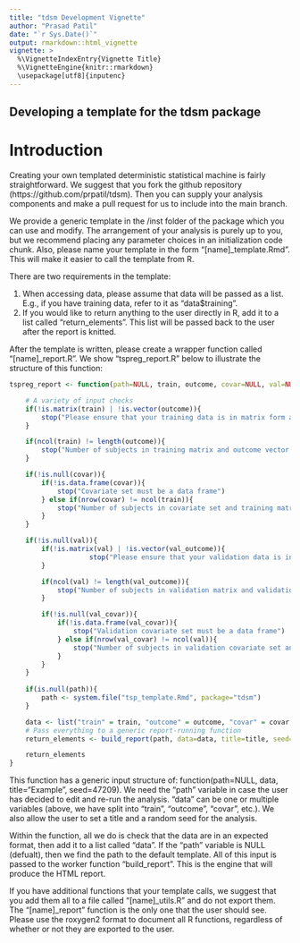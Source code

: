 ```yaml
---
title: "tdsm Development Vignette"
author: "Prasad Patil"
date: "`r Sys.Date()`"
output: rmarkdown::html_vignette
vignette: >
  %\VignetteIndexEntry{Vignette Title}
  %\VignetteEngine{knitr::rmarkdown}
  \usepackage[utf8]{inputenc}
---
```


Developing a template for the tdsm package
------------------------------------------

# Introduction

Creating your own templated deterministic statistical machine is fairly straightforward. We suggest that you fork the github repository 
(https://github.com/prpatil/tdsm). Then you can supply your analysis components and make a pull request for us to include into the main branch.

We provide a generic template in the /inst folder of the package which you can use and modify. The arrangement of your analysis is purely up 
to you, but we recommend placing any parameter choices in an initialization code chunk. Also, please name your template in the form "[name]_template.Rmd". 
This will make it easier to call the template from R.

There are two requirements in the template:

(1) When accessing data, please assume that data will be passed as a list. E.g., if you have training data, refer to it as "data$training".
(2) If you would like to return anything to the user directly in R, add it to a list called "return_elements". This list will be passed back 
to the user after the report is knitted.

After the template is written, please create a wrapper function called "[name]_report.R". We show "tspreg_report.R" below to illustrate the structure of this 
function:

```r
tspreg_report <- function(path=NULL, train, outcome, covar=NULL, val=NULL, val_outcome=NULL, val_covar=NULL, title="Example", seed=47209){

	# A variety of input checks
	if(!is.matrix(train) | !is.vector(outcome)){
		stop("Please ensure that your training data is in matrix form and your outcome is a vector")
	}

	if(ncol(train) != length(outcome)){
		stop("Number of subjects in training matrix and outcome vector do not match")
	}

	if(!is.null(covar)){
		if(!is.data.frame(covar)){
			stop("Covariate set must be a data frame")
		} else if(nrow(covar) != ncol(train)){
			stop("Number of subjects in covariate set and training matrix do not match")
		}
	}

	if(!is.null(val)){
		if(!is.matrix(val) | !is.vector(val_outcome)){
					stop("Please ensure that your validation data is in matrix form and your validation outcome is a vector")
		}

		if(ncol(val) != length(val_outcome)){
			stop("Number of subjects in validation matrix and validation outcome vector do not match")
		}

		if(!is.null(val_covar)){
			if(!is.data.frame(val_covar)){
				stop("Validation covariate set must be a data frame")
			} else if(nrow(val_covar) != ncol(val)){
				stop("Number of subjects in validation covariate set and validation matrix do not match")
			}
		}
	}
	
	if(is.null(path)){
		path <- system.file("tsp_template.Rmd", package="tdsm")
	}

	data <- list("train" = train, "outcome" = outcome, "covar" = covar, "val" = val, "val_outcome" = val_outcome, "val_covar" = val_covar)	
	# Pass everything to a generic report-running function
	return_elements <- build_report(path, data=data, title=title, seed=seed)	

	return_elements
}
```

This function has a generic input structure of: function(path=NULL, data, title="Example", seed=47209). We need the "path" variable in case the 
user has decided to edit and re-run the analysis. "data" can be one or multiple variables (above, we have split into "train", "outcome", "covar", etc.). We
also allow the user to set a title and a random seed for the analysis.

Within the function, all we do is check that the data are in an expected format, then add it to a list called "data". If the "path" variable is NULL (defualt),
then we find the path to the default template. All of this input is passed to the worker function "build_report". This is the engine that will produce the 
HTML report.

If you have additional functions that your template calls, we suggest that you add them all to a file called "[name]_utils.R" and do not export them. The 
"[name]_report" function is the only one that the user should see. Please use the roxygen2 format to document all R functions, regardless of whether or not 
they are exported to the user.